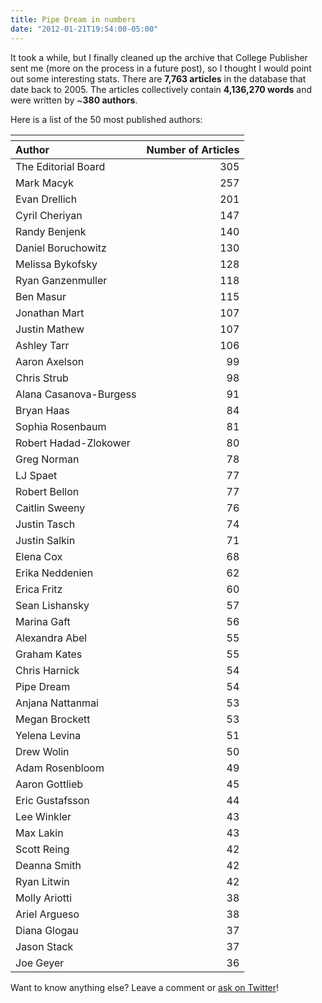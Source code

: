 ```yaml
---
title: Pipe Dream in numbers
date: "2012-01-21T19:54:00-05:00"
---
```


It took a while, but I finally cleaned up the archive that College Publisher sent me (more on the process in a future post), so I thought I would point out some interesting stats. There are **7,763 articles** in the database that date back to 2005. The articles collectively contain **4,136,270 words** and were written by ~**380 authors**.

Here is a list of the 50 most published authors:

<table>
  <thead>
    <tr>
      <th colspan="2"></th>
    </tr>
    <tr>
      <th style="text-align: left !important;">Author</th>
      <th>Number of Articles</th>
    </tr>
  </thead>
  <tr>
    <td>The Editorial Board</td>
    <td align="right">305</td>
  </tr>
  <tr class="even">
    <td>Mark Macyk</td>
    <td align="right">257</td>
  </tr>
  <tr>
    <td>Evan Drellich</td>
    <td align="right">201</td>
  </tr>
  <tr class="even">
    <td>Cyril Cheriyan</td>
    <td align="right">147</td>
  </tr>
  <tr>
    <td>Randy Benjenk</td>
    <td align="right">140</td>
  </tr>
  <tr class="even">
    <td>Daniel Boruchowitz</td>
    <td align="right">130</td>
  </tr>
  <tr>
    <td>Melissa Bykofsky</td>
    <td align="right">128</td>
  </tr>
  <tr class="even">
    <td>Ryan Ganzenmuller</td>
    <td align="right">118</td>
  </tr>
  <tr>
    <td>Ben Masur</td>
    <td align="right">115</td>
  </tr>
  <tr class="even">
    <td>Jonathan Mart</td>
    <td align="right">107</td>
  </tr>
  <tr>
    <td>Justin Mathew</td>
    <td align="right">107</td>
  </tr>
  <tr class="even">
    <td>Ashley Tarr</td>
    <td align="right">106</td>
  </tr>
  <tr>
    <td>Aaron Axelson</td>
    <td align="right">99</td>
  </tr>
  <tr class="even">
    <td>Chris Strub</td>
    <td align="right">98</td>
  </tr>
  <tr>
    <td>Alana Casanova-Burgess</td>
    <td align="right">91</td>
  </tr>
  <tr class="even">
    <td>Bryan Haas</td>
    <td align="right">84</td>
  </tr>
  <tr>
    <td>Sophia Rosenbaum</td>
    <td align="right">81</td>
  </tr>
  <tr class="even">
    <td>Robert Hadad-Zlokower</td>
    <td align="right">80</td>
  </tr>
  <tr>
    <td>Greg Norman</td>
    <td align="right">78</td>
  </tr>
  <tr class="even">
    <td>LJ Spaet</td>
    <td align="right">77</td>
  </tr>
  <tr>
    <td>Robert Bellon</td>
    <td align="right">77</td>
  </tr>
  <tr class="even">
    <td>Caitlin Sweeny</td>
    <td align="right">76</td>
  </tr>
  <tr>
    <td>Justin Tasch</td>
    <td align="right">74</td>
  </tr>
  <tr class="even">
    <td>Justin Salkin</td>
    <td align="right">71</td>
  </tr>
  <tr>
    <td>Elena Cox</td>
    <td align="right">68</td>
  </tr>
  <tr class="even">
    <td>Erika Neddenien</td>
    <td align="right">62</td>
  </tr>
  <tr>
    <td>Erica Fritz</td>
    <td align="right">60</td>
  </tr>
  <tr class="even">
    <td>Sean Lishansky</td>
    <td align="right">57</td>
  </tr>
  <tr>
    <td>Marina Gaft</td>
    <td align="right">56</td>
  </tr>
  <tr class="even">
    <td>Alexandra Abel</td>
    <td align="right">55</td>
  </tr>
  <tr>
    <td>Graham Kates</td>
    <td align="right">55</td>
  </tr>
  <tr class="even">
    <td>Chris Harnick</td>
    <td align="right">54</td>
  </tr>
  <tr>
    <td>Pipe Dream</td>
    <td align="right">54</td>
  </tr>
  <tr class="even">
    <td>Anjana Nattanmai</td>
    <td align="right">53</td>
  </tr>
  <tr>
    <td>Megan Brockett</td>
    <td align="right">53</td>
  </tr>
  <tr class="even">
    <td>Yelena Levina</td>
    <td align="right">51</td>
  </tr>
  <tr>
    <td>Drew Wolin</td>
    <td align="right">50</td>
  </tr>
  <tr class="even">
    <td>Adam Rosenbloom</td>
    <td align="right">49</td>
  </tr>
  <tr>
    <td>Aaron Gottlieb</td>
    <td align="right">45</td>
  </tr>
  <tr class="even">
    <td>Eric Gustafsson</td>
    <td align="right">44</td>
  </tr>
  <tr>
    <td>Lee Winkler</td>
    <td align="right">43</td>
  </tr>
  <tr class="even">
    <td>Max Lakin</td>
    <td align="right">43</td>
  </tr>
  <tr>
    <td>Scott Reing</td>
    <td align="right">42</td>
  </tr>
  <tr class="even">
    <td>Deanna Smith</td>
    <td align="right">42</td>
  </tr>
  <tr>
    <td>Ryan Litwin</td>
    <td align="right">42</td>
  </tr>
  <tr class="even">
    <td>Molly Ariotti</td>
    <td align="right">38</td>
  </tr>
  <tr>
    <td>Ariel Argueso</td>
    <td align="right">38</td>
  </tr>
  <tr class="even">
    <td>Diana Glogau</td>
    <td align="right">37</td>
  </tr>
  <tr>
    <td>Jason Stack</td>
    <td align="right">37</td>
  </tr>
  <tr class="even">
    <td>Joe Geyer</td>
    <td align="right">36</td>
  </tr>
</table>

Want to know anything else? Leave a comment or [ask on Twitter](http://twitter.com/_danoc)!
